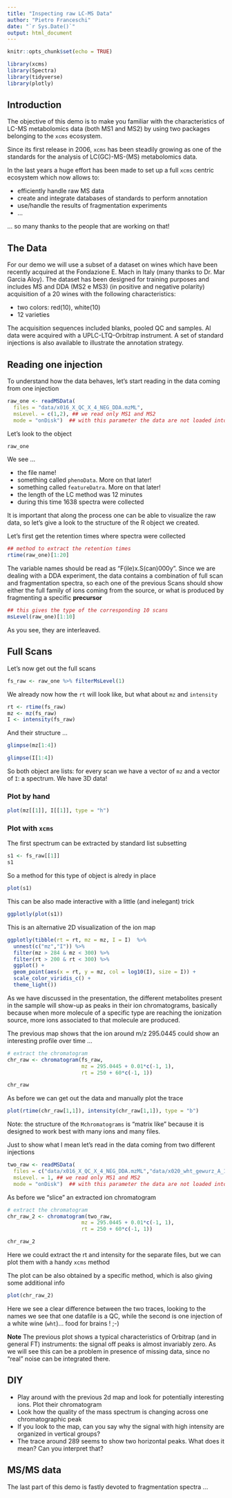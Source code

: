 ```yaml
---
title: "Inspecting raw LC-MS Data"
author: "Pietro Franceschi"
date: "`r Sys.Date()`"
output: html_document
---
```


```r
knitr::opts_chunk$set(echo = TRUE)
```


```r
library(xcms)
library(Spectra)
library(tidyverse)
library(plotly)
```

## Introduction

The objective of this demo is to make you familiar with the characteristics of LC-MS metabolomics data (both MS1 and MS2) by using two packages belonging to the `xcms` ecosystem. 

Since its first release in 2006, `xcms` has been steadily growing as one of the standards for the analysis of LC(GC)-MS-(MS) metabolomics data.

In the last years a huge effort has been made to set up a full `xcms` centric ecosystem which now allows to:

* efficiently handle raw MS data
* create and integrate databases of standards to perform annotation
* use/handle the results of fragmentation experiments
* ...

... so many thanks to the people that are working on that!


## The Data

For our demo we will use a subset of a dataset on wines which have been recently acquired at the Fondazione E. Mach in Italy (many thanks to Dr. Mar Garcia Aloy). The dataset has been designed for training purposes and includes MS and DDA (MS2 e MS3) (in positive and negative polarity) acquisition of a 20 wines with the following characteristics:

* two colors: red(10), white(10)
* 12 varieties


The acquisition sequences included blanks, pooled QC and samples. Al data were acquired with a UPLC-LTQ-Orbitrap instrument. A set of standard injections is also available to illustrate the annotation strategy.


## Reading one injection

To understand how the data behaves, let's start reading in the data coming from one injection

```r
raw_one <- readMSData(
  files = "data/x016_X_QC_X_4_NEG_DDA.mzML",
  msLevel. = c(1,2), ## we read only MS1 and MS2
  mode = "onDisk")  ## with this parameter the data are not loaded into RAM
```


Let's look to the object

```r
raw_one
```

We see ...

* the file name!
* something called `phenoData`. More on that later!
* something called `featureDatra`. More on that later!
* the length of the LC method was 12 minutes
* during this time 1638 spectra were collected


It is important that along the process one can be able to visualize the raw data, so let's give a look to the structure of the R object we created.

Let's first get the retention times where spectra were collected

```r
## method to extract the retention times
rtime(raw_one)[1:20]
```

The variable names should be read as "F(ile)x.S(can)000y". Since we are dealing with a DDA experiment, the data contains a combination of full scan and fragmentation spectra, so each one of the previous Scans should show either the full family of ions coming from the source, or what is produced by fragmenting a specific **precursor**

```r
## this gives the type of the corresponding 10 scans
msLevel(raw_one)[1:10]
```

As you see, they are interleaved. 


## Full Scans

Let's now get out the full scans 

```r
fs_raw <- raw_one %>% filterMsLevel(1)
```


We already now how the `rt` will look like, but what about `mz` and `intensity`


```r
rt <- rtime(fs_raw)
mz <- mz(fs_raw)
I <- intensity(fs_raw)
```

And their structure ...

```r
glimpse(mz[1:4])
```

```r
glimpse(I[1:4])
```

So both object are lists: for every scan we have a vector of `mz` and a vector of `I`: a spectrum. We have 3D data!

### Plot by hand

```r
plot(mz[[1]], I[[1]], type = "h")
```

### Plot with `xcms`

The first spectrum can be extracted by standard list subsetting

```r
s1 <- fs_raw[[1]]
s1
```

So a method for this type of object is alredy in place

```r
plot(s1)
```

This can be also made interactive with a little (and inelegant) trick

```r
ggplotly(plot(s1))
```

This is an alternative 2D visualization of the ion map

```r
ggplotly(tibble(rt = rt, mz = mz, I = I)  %>% 
  unnest(c("mz","I")) %>%
  filter(mz > 284 & mz < 300) %>% 
  filter(rt > 200 & rt < 300) %>% 
  ggplot() + 
  geom_point(aes(x = rt, y = mz, col = log10(I), size = I)) + 
  scale_color_viridis_c() + 
  theme_light())

```


As we have discussed in the presentation, the different metabolites present in the sample will show-up as peaks in their ion chromatograms, basically because when more molecule of a specific type are reaching the ionization source, more ions associated to that molecule are produced.

The previous map shows that the ion around m/z 295.0445 could show an interesting profile over time ...

```r
# extract the chromatogram
chr_raw <- chromatogram(fs_raw, 
                        mz = 295.0445 + 0.01*c(-1, 1), 
                        rt = 250 + 60*c(-1, 1))

chr_raw
```

As before we can get out the data and manually plot the trace

```r
plot(rtime(chr_raw[1,1]), intensity(chr_raw[1,1]), type = "b")
```

Note: the structure of the `Mchromatograms` is "matrix like" because it is designed to work best with many ions and many files.

Just to show what I mean let's read in the data coming from two different injections

```r
two_raw <- readMSData(
  files = c("data/x016_X_QC_X_4_NEG_DDA.mzML","data/x020_wht_gewurz_A_1_NEG_DDA.mzML"),
  msLevel. = 1, ## we read only MS1 and MS2
  mode = "onDisk")  ## with this parameter the data are not loaded into RAM
```


As before we "slice" an extracted ion chromatogram

```r
# extract the chromatogram
chr_raw_2 <- chromatogram(two_raw, 
                        mz = 295.0445 + 0.01*c(-1, 1), 
                        rt = 250 + 60*c(-1, 1))

chr_raw_2
```

Here we could extract the rt and intensity for the separate files, but we can plot them with a handy `xcms` method

The plot can be also obtained by a specific method, which is also giving some additional info

```r
plot(chr_raw_2)
```

Here we see a clear difference between the two traces, looking to the names we see that one datafile is a QC, while the second is one injection of a white wine (`wht`)... food for brains !  ;-)


**Note** The previous plot shows a typical characteristics of Orbitrap (and in general FT) instruments: the signal off peaks is almost invariably zero. As we will see this can be a problem in presence of missing data, since no "real" noise can be integrated there.


## DIY

* Play around with the previous 2d map and look for potentially interesting ions. Plot their chromatogram
* Look how the quality of the mass spectrum is changing across one chromatographic peak
* If you look to the map, can you say why the signal with high intensity are organized in vertical groups?
* The trace around 289 seems to show two horizontal peaks. What does it mean? Can you interpret that?


## MS/MS data

The last part of this demo is fastly devoted to fragmentation spectra ...





















